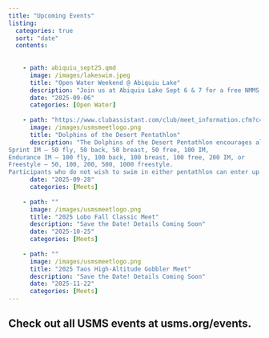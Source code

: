 ```yaml
---
title: "Upcoming Events"
listing: 
  categories: true
  sort: "date"
  contents:
    
 
    - path: abiquiu_sept25.qmd
      image: /images/lakeswim.jpeg
      title: "Open Water Weekend @ Abiquiu Lake"
      description: "Join us at Abiquiu Lake Sept 6 & 7 for a free NMMS open water swim event. Drive up for the day on Sept 7th or camp with us for the weekend. New open water swimmers welcome! Must be a USMS member to participate. Contact Shaun Challis, shaunchallis@hotmail.com for more details and to register."
      date: "2025-09-06"
      categories: [Open Water]   
    
    - path: "https://www.clubassistant.com/club/meet_information.cfm?c=2707&smid=20121"
      image: /images/usmsmeetlogo.png
      title: "Dolphins of the Desert Pentathlon"
      description: "The Dolphins of the Desert Pentathlon encourages all entrants to sign up for events in one of the three pentathlon tracks:
Sprint IM – 50 fly, 50 back, 50 breast, 50 free, 100 IM,
Endurance IM – 100 fly, 100 back, 100 breast, 100 free, 200 IM, or
Freestyle – 50, 100, 200, 500, 1000 freestyle.
Participants who do not wish to swim in either pentathlon can enter up to five events of their choice."
      date: "2025-09-28"
      categories: [Meets]
      
    - path: ""
      image: /images/usmsmeetlogo.png
      title: "2025 Lobo Fall Classic Meet"
      description: "Save the Date! Details Coming Soon"
      date: "2025-10-25"
      categories: [Meets]
      
    - path: ""
      image: /images/usmsmeetlogo.png
      title: "2025 Taos High-Altitude Gobbler Meet"
      description: "Save the Date! Details Coming Soon"
      date: "2025-11-22"
      categories: [Meets]
---
```


Check out all USMS events at usms.org/events.
---
